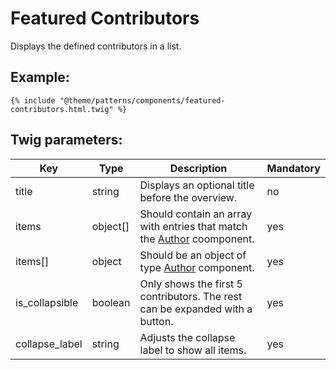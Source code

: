 # Featured Contributors

Displays the defined contributors in a list.

## Example:

```
{% include "@theme/patterns/components/featured-contributors.html.twig" %}
```

## Twig parameters:

| Key            | Type     | Description                                                                                                                  | Mandatory |
| -------------- | -------- | ---------------------------------------------------------------------------------------------------------------------------- | --------- |
| title          | string   | Displays an optional title before the overview.                                                                              | no        |
| items          | object[] | Should contain an array with entries that match the [Author](/?path=/story/components-author--initials-fallback) coomponent. | yes       |
| items[]        | object   | Should be an object of type [Author](/?path=/story/components-author--initials-fallback) component.                          | yes       |
| is_collapsible | boolean  | Only shows the first 5 contributors. The rest can be expanded with a button.                                                 | yes       |
| collapse_label | string   | Adjusts the collapse label to show all items.                                                                                | yes       |
